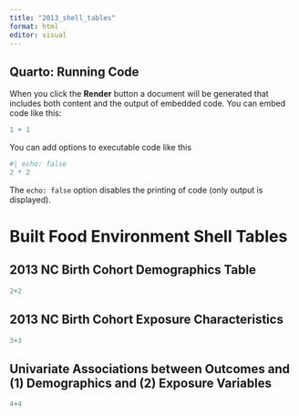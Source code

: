 ```yaml
---
title: "2013_shell_tables"
format: html
editor: visual
---
```


## Quarto: Running Code

When you click the **Render** button a document will be generated that includes both content and the output of embedded code. You can embed code like this:

```r
1 + 1
```

You can add options to executable code like this

```r
#| echo: false
2 * 2
```

The `echo: false` option disables the printing of code (only output is displayed).

# Built Food Environment Shell Tables

## 2013 NC Birth Cohort Demographics Table

```r
2+2
```

## 2013 NC Birth Cohort Exposure Characteristics

```r
3+3
```

## Univariate Associations between Outcomes and (1) Demographics and (2) Exposure Variables

```r
4+4
```

## 
